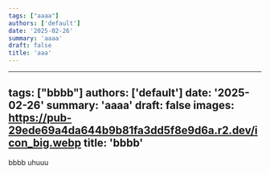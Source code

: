 ```yaml
---
tags: ["aaaa"]
authors: ['default']
date: '2025-02-26'
summary: 'aaaa'
draft: false
title: 'aaa'
---
```


---
tags: ["bbbb"]
authors: ['default']
date: '2025-02-26'
summary: 'aaaa'
draft: false
images: https://pub-29ede69a4da644b9b81fa3dd5f8e9d6a.r2.dev/icon_big.webp
title: 'bbbb'
---

bbbb uhuuu